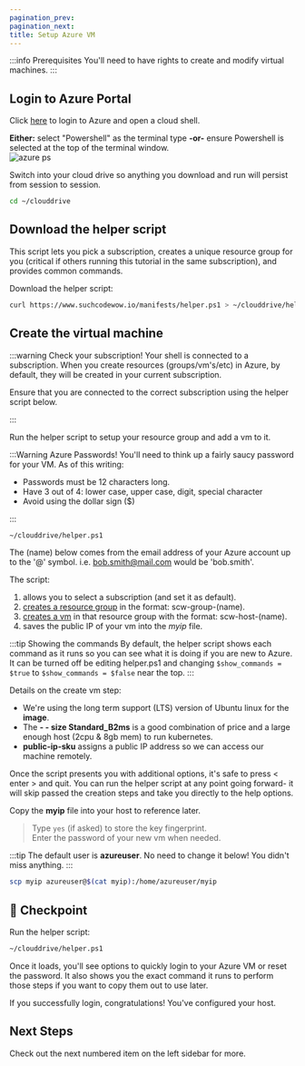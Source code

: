 ```yaml
---
pagination_prev:
pagination_next:
title: Setup Azure VM
---
```


:::info Prerequisites
You'll need to have rights to create and modify virtual machines.
:::

## Login to Azure Portal

Click [here](https://portal.azure.com/#cloudshell) to login to Azure and open a cloud shell.

**Either:** select "Powershell" as the terminal type **-or-** ensure Powershell is selected at the top of the terminal window.  
![azure ps](/img/powershell.png)

Switch into your cloud drive so anything you download and run will persist from session to session.

```bash
cd ~/clouddrive
```

## Download the helper script

This script lets you pick a subscription, creates a unique resource group for you (critical if others running this tutorial in the same subscription), and provides common commands.

Download the helper script:

```bash
curl https://www.suchcodewow.io/manifests/helper.ps1 > ~/clouddrive/helper.ps1
```

## Create the virtual machine

:::warning Check your subscription!
Your shell is connected to a subscription. When you create resources (groups/vm's/etc) in Azure, by default, they will be created in your current subscription.

Ensure that you are connected to the correct subscription using the helper script below.

:::

Run the helper script to setup your resource group and add a vm to it.

:::Warning Azure Passwords!
You'll need to think up a fairly saucy password for your VM. As of this writing:

- Passwords must be 12 characters long.
- Have 3 out of 4: lower case, upper case, digit, special character
- Avoid using the dollar sign ($)

:::

```bash
~/clouddrive/helper.ps1
```

The (name) below comes from the email address of your Azure account up to the '@' symbol. i.e. bob.smith@mail.com would be 'bob.smith'.

The script:

1. allows you to select a subscription (and set it as default).
1. [creates a resource group](https://docs.microsoft.com/en-us/cli/azure/group?view=azure-cli-latest) in the format: scw-group-(name).
1. [creates a vm](https://docs.microsoft.com/en-us/cli/azure/vm?view=azure-cli-latest#az-vm-create) in that resource group with the format: scw-host-(name).
1. saves the public IP of your vm into the _myip_ file.

:::tip Showing the commands
By default, the helper script shows each command as it runs so you can see what it is doing if you are new to Azure. It can be turned off be editing helper.ps1 and changing `$show_commands = $true` to `$show_commands = $false` near the top.
:::

Details on the create vm step:

- We're using the long term support (LTS) version of Ubuntu linux for the **image**.
- The **- - size Standard_B2ms** is a good combination of price and a large enough host (2cpu & 8gb mem) to run kubernetes.
- **public-ip-sku** assigns a public IP address so we can access our machine remotely.

Once the script presents you with additional options, it's safe to press < enter > and quit. You can run the helper script at any point going forward- it will skip passed the creation steps and take you directly to the help options.

Copy the **myip** file into your host to reference later.

> Type `yes` (if asked) to store the key fingerprint.  
> Enter the password of your new vm when needed.

:::tip
The default user is **azureuser**. No need to change it below! You didn't miss anything.
:::

```bash
scp myip azureuser@$(cat myip):/home/azureuser/myip
```

## :checkered_flag: Checkpoint

Run the helper script:

```bash
~/clouddrive/helper.ps1
```

Once it loads, you'll see options to quickly login to your Azure VM or reset the password. It also shows you the exact command it runs to perform those steps if you want to copy them out to use later.

If you successfully login, congratulations! You've configured your host.

## Next Steps

Check out the next numbered item on the left sidebar for more.
